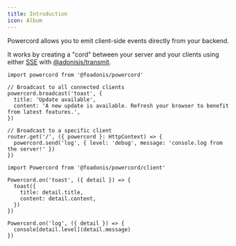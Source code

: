 ```yaml
---
title: Introduction
icon: Album
---
```


Powercord allows you to emit client-side events directly from your backend.

It works by creating a "cord" between your server and your clients using either [SSE](https://en.wikipedia.org/wiki/Server-sent_events) with [@adonisjs/transmit](https://docs.adonisjs.com/guides/digging-deeper/transmit).

```tsx title="server.ts"
import powercord from '@foadonis/powercord'

// Broadcast to all connected clients
powercord.broadcast('toast', {
  title: 'Update available',
  content: 'A new update is available. Refresh your browser to benefit from latest features.',
})

// Broadcast to a specific client
router.get('/', ({ powercord }: HttpContext) => {
  powercord.send('log', { level: 'debug', message: 'console.log from the server!' })
})
```

```tsx title="client.ts"
import Powercord from '@foadonis/powercord/client'

Powercord.on('toast', ({ detail }) => {
  toast({
    title: detail.title,
    content: detail.content,
  })
})

Powercord.on('log', ({ detail }) => {
  console[detail.level](detail.message)
})
```
